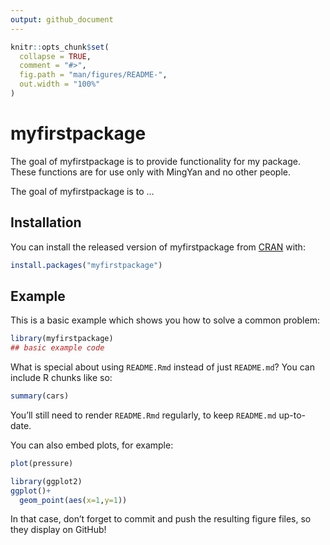 ```yaml
---
output: github_document
---
```


<!-- README.md is generated from README.Rmd. Please edit that file -->

```r
knitr::opts_chunk$set(
  collapse = TRUE,
  comment = "#>",
  fig.path = "man/figures/README-",
  out.width = "100%"
)
```

# myfirstpackage

<!-- badges: start -->
The goal of myfirstpackage is to provide functionality for my package. These functions are for use only with MingYan and no other people.
<!-- badges: end -->

The goal of myfirstpackage is to ...

## Installation

You can install the released version of myfirstpackage from [CRAN](https://CRAN.R-project.org) with:

``` r
install.packages("myfirstpackage")
```

## Example

This is a basic example which shows you how to solve a common problem:

```r
library(myfirstpackage)
## basic example code
```

What is special about using `README.Rmd` instead of just `README.md`? You can include R chunks like so:

```r
summary(cars)
```

You'll still need to render `README.Rmd` regularly, to keep `README.md` up-to-date.

You can also embed plots, for example:

```r
plot(pressure)
```

```r
library(ggplot2)
ggplot()+
  geom_point(aes(x=1,y=1))
```

In that case, don't forget to commit and push the resulting figure files, so they display on GitHub!
